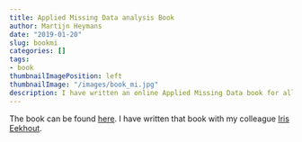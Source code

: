 ```yaml
---
title: Applied Missing Data analysis Book
author: Martijn Heymans
date: "2019-01-20"
slug: bookmi
categories: []
tags: 
- book
thumbnailImagePosition: left
thumbnailImage: "/images/book_mi.jpg"
description: I have written an online Applied Missing Data book for all researchers that have missing data. Click on continue reading to access the book.
---
```


The book can be found [here](https://bookdown.org/mwheymans/Book_MI/){target="_blank"}.
I have written that book with my colleague [Iris Eekhout](https://www.iriseekhout.com/).

